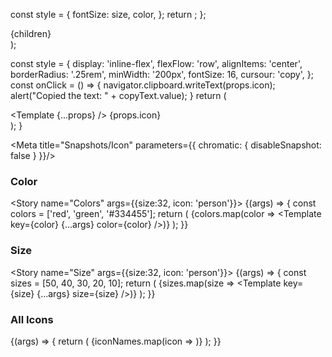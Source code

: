 
  const style = {
    fontSize: size,
    color,
  };
  return <Icon style={style} icon={icon}/>;
};

  <div style={{display: 'flex', gap: '10px', flexWrap: 'wrap'}}>
    {children}
  </div>
);

  const style = {
    display: 'inline-flex',
    flexFlow: 'row',
    alignItems: 'center',
    borderRadius: '.25rem',
    minWidth: '200px',
    fontSize: 16,
    cursour: 'copy',
  };
  const onClick = () => {
    navigator.clipboard.writeText(props.icon);
    alert("Copied the text: " + copyText.value);
  }
  return (
    <div style={style} onClick={onClick}>
      <Template {...props} />
      <span>{props.icon}</span>
    </div>
  );
}

<Meta title="Snapshots/Icon" parameters={{ chromatic: { disableSnapshot: false } }}/>

### Color
<Story name="Colors" args={{size:32, icon: 'person'}}>
  {(args) => {
    const colors = ['red', 'green', '#334455'];
    return (
      <Container>
        {colors.map(color => <Template key={color} {...args} color={color} />)}
      </Container>
    );
  }}
</Story>

### Size
<Story name="Size" args={{size:32, icon: 'person'}}>
  {(args) => {
    const sizes = [50, 40, 30, 20, 10];
    return (
      <Container>
        {sizes.map(size => <Template key={size} {...args} size={size} />)}
      </Container>
    );
  }}
</Story>

### All Icons
<Story name="List" args={{size:16}}>
  {(args) => {
    return (
      <Container>
        {iconNames.map(icon => <IconInfo key={icon} icon={icon} {...args} />)}
      </Container>
    );
  }}
</Story>
